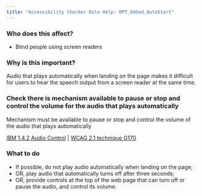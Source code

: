 ```yaml
---
title: "Accessibility Checker Rule Help: RPT_Embed_AutoStart"
---
```


<div className="toolHelp">
<Row>
<Column colLg={5} colMd={3} colSm={4} className="toolLeft">

### Who does this affect?

* Blind people using screen readers

### Why is this important?

Audio that plays automatically when landing on the page makes it difficult for users to hear the speech output from a screen reader at the same time.

</Column>
<Column colLg={11} colMd={5} colSm={4} className="toolMain">

<div id="locLevel"></div>

### Check there is mechanism available to pause or stop and control the volume for the audio that plays automatically
Mechanism must be available to pause or stop and control the volume of the audio that plays automatically

[IBM 1.4.2 Audio Control](https://www.ibm.com/able/guidelines/ci162/audio_control.html) | [WCAG 2.1 technique G170](https://www.w3.org/WAI/WCAG21/Techniques/general/G170)

<div id="locSnippet"></div>

### What to do

* If possible, do not play audio automatically when landing on the page;
* OR, play audio that automatically turns off after three seconds;
* OR, provide controls at the top of the web page that can turn off or pause the audio, and control its volume.


</Column>
</Row>
</div>
